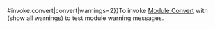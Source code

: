 <includeonly>{{{{{♥|safesubst:}}}#invoke:convert|convert|warnings=2}}</includeonly><noinclude>To invoke [[Module:Convert]] with {{para|warnings|2}} (show all warnings) to test module warning messages.</noinclude>